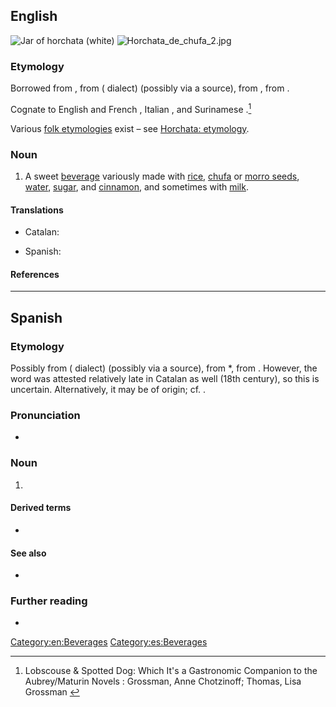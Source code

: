 ==English==
{{wikipedia}}
[[File:ManekiNeko horchata jar.jpg|thumb|Jar of '''horchata''' (white)]]
[[File:Horchata de chufa 2.jpg|thumb]]

===Etymology===
Borrowed from {{bor|en|es|horchata}}, from {{der|en|ca|-}} ({{w|Valencian}} dialect) {{m|ca|orxata}} (possibly via a {{der|en|mxi|-}} source), from {{der|en|VL.|*hordeata||(drink, food) made of barley}}, from {{m|la|hordeum||barley}}.

Cognate to English and French {{m|en|orgeat||almond syrup}}, Italian {{m|it|orzata}}, and Surinamese {{cog|nl|orgeade}}.<ref>Lobscouse & Spotted Dog: Which It's a Gastronomic Companion to the Aubrey/Maturin Novels : Grossman, Anne Chotzinoff; Thomas, Lisa Grossman {{ISBN|0393045595}}</ref>

Various [[folk etymology|folk etymologies]] exist – see [[w:Horchata#Etymology|Horchata: etymology]].

===Noun===
{{en-noun|~}}

# A sweet [[beverage]] variously made with [[rice]], [[chufa]] or [[morro seeds]], [[water]], [[sugar]], and [[cinnamon]], and sometimes with [[milk]].

====Translations====
{{trans-top|sweet beverage}}
* Catalan: {{t+|ca|orxata|f}}
{{trans-mid}}
* Spanish: {{t|es|horchata|f}}
{{trans-bottom}}

====References====
<references/>

[[Category:en:Beverages]]

----

==Spanish==
{{wikipedia|lang=es}}

===Etymology===
Possibly from {{der|es|ca|-}} ({{w|Valencian}} dialect) {{m|ca|orxata}} (possibly via a {{der|es|mxi|-}} source), from {{der|es|VL.|-}} *{{m|la||hordeata}}, from {{der|es|la|hordeum||barley}}. However, the word was attested relatively late in Catalan as well (18th century), so this is uncertain. Alternatively, it may be of {{der|es|it|-}} origin; cf. {{m|it|orzata}}.

===Pronunciation===
* {{es-IPA}}

===Noun===
{{es-noun|f}}

# {{l|en|horchata}} {{gloss|sweet beverage}}

====Derived terms====
* {{l|es|horchatería}}

====See also====
* {{l|es|agua fresca}}

===Further reading===
* {{R:DRAE 2001}}

[[Category:es:Beverages]]